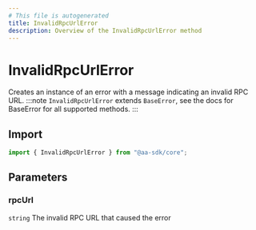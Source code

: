 ```yaml
---
# This file is autogenerated
title: InvalidRpcUrlError
description: Overview of the InvalidRpcUrlError method
---
```


# InvalidRpcUrlError

Creates an instance of an error with a message indicating an invalid RPC URL.
:::note
`InvalidRpcUrlError` extends `BaseError`, see the docs for BaseError for all supported methods.
:::

## Import

```ts
import { InvalidRpcUrlError } from "@aa-sdk/core";
```

## Parameters

### rpcUrl

`string`
The invalid RPC URL that caused the error
